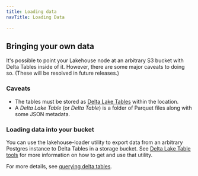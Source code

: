 ```yaml
---
title: Loading data
navTitle: Loading Data

---
```


<!-- ---
title: Loading data (sync or bring your own)
navTitle: Loading data
description: How to load data into Lakehouse.
--- -->

## Bringing your own data

It's possible to point your Lakehouse node at an arbitrary S3 bucket with Delta Tables inside of it.
However, there are some major caveats to doing so. (These will be resolved in future releases.)

### Caveats

-   The tables must be stored as [Delta Lake Tables](http://github.com/delta-io/delta/blob/master/PROTOCOL.md) within the location.
-   A *Delta Lake Table* (or *Delta Table*) is a folder of Parquet files along with some JSON metadata.

### Loading data into your bucket

You can use the lakehouse-loader utility to export data from an arbitrary Postgres instance to Delta Tables in a storage bucket.
See [Delta Lake Table tools](delta_tables.mdx) for more information on how to get and use that utility.

For more details, see [querying delta tables](/edb-postgres-ai/latest/hybrid-manager/analytics/learn/how-to/query-delta-lake-tables/).
